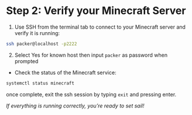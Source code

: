 # Step 2: Verify your Minecraft Server
1. Use SSH from the terminal tab to connect to your Minecraft server and verify it is running:

```bash
ssh packer@localhost -p2222 
``` 
2. Select Yes for known host then input `packer` as password when prompted

* Check the status of the Minecraft service:

```bash
systemctl status minecraft
```
once complete, exit the ssh session by typing `exit` and pressing enter.

*_If everything is running correctly, you’re ready to set sail_!*

